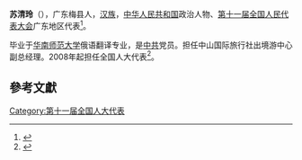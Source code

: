 '''苏清玲'''（{{bd|1970年||}}），广东梅县人，[[汉族|汉族]]，[[中华人民共和国|中华人民共和国]]政治人物、[[第十一届全国人民代表大会|第十一届全国人民代表大会]]广东地区代表<ref>{{cite web|author=新华网|title=第十一届全国人大代表|url=http://news.xinhuanet.com/ziliao/2008-03/03/content_7708230.htm?node=36628|publisher=新华网|accessdate=2014-01-07|archive-date=2014-01-10|archive-url=https://web.archive.org/web/20140110211415/http://news.xinhuanet.com/ziliao/2008-03/03/content_7708230.htm?node=36628|dead-url=no}}</ref>。

毕业于[[华南师范大学|华南师范大学]]俄语翻译专业，是[[中共|中共]]党员。担任中山国际旅行社出境游中心副总经理。2008年起担任全国人大代表<ref>{{cite news|title=全国人大代表信息-苏清玲|url= http://210.82.31.1:8084/delegate/viewDelegate.action?dbid=111823|accessdate=2013-04-05|newspaper=全国人大网|archive-url=https://web.archive.org/web/20140522051927/http://www.npc.gov.cn/delegate/viewDelegate.action?dbid=111823|archive-date=2014-05-22|dead-url=yes}}</ref>。

==參考文獻==
{{reflist}}
[[Category:第十一届全国人大代表|Category:第十一届全国人大代表]]